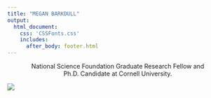 ```yaml
---
title: "MEGAN BARKDULL"
output: 
  html_document:
    css: 'CSSFonts.css'
    includes:
      after_body: footer.html
---
```


<!-- This centers the title text on this page.  -->

<style type="text/css">

h1.title {
  font-size: 60px;
  color: ;
  text-align: center;
}
</style>

<center> National Science Foundation Graduate Research Fellow and Ph.D. Candidate at Cornell University. </center>

![](meganExhibit.jpg)

